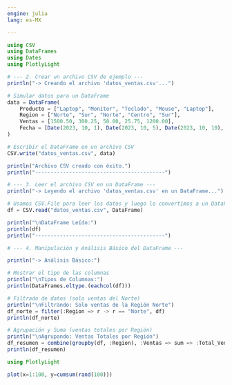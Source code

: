 ```yaml
---
engine: julia
lang: es-MX

---
```

```julia

using CSV
using DataFrames
using Dates
using PlotlyLight

```

```julia
# --- 2. Crear un archivo CSV de ejemplo ---
println("-> Creando el archivo 'datos_ventas.csv'...")

# Simular datos para un DataFrame
data = DataFrame(
    Producto = ["Laptop", "Monitor", "Teclado", "Mouse", "Laptop"],
    Region = ["Norte", "Sur", "Norte", "Centro", "Sur"],
    Ventas = [1500.50, 300.25, 50.00, 25.75, 1200.00],
    Fecha = [Date(2023, 10, 1), Date(2023, 10, 5), Date(2023, 10, 10), Date(2023, 10, 15), Date(2023, 10, 20)]
)

# Escribir el DataFrame en un archivo CSV
CSV.write("datos_ventas.csv", data)

println("Archivo CSV creado con éxito.")
println("------------------------------------------")

# --- 3. Leer el archivo CSV en un DataFrame ---
println("-> Leyendo el archivo 'datos_ventas.csv' en un DataFrame...")

# Usamos CSV.File para leer los datos y luego lo convertimos a un DataFrame
df = CSV.read("datos_ventas.csv", DataFrame)

println("\nDataFrame Leído:")
println(df)
println("------------------------------------------")

# --- 4. Manipulación y Análisis Básico del DataFrame ---

println("-> Análisis Básico:")

# Mostrar el tipo de las columnas
println("\nTipos de Columnas:")
println(DataFrames.eltype.(eachcol(df)))

# Filtrado de datos (solo ventas del Norte)
println("\nFiltrando: Solo ventas de la Región Norte")
df_norte = filter(:Region => r -> r == "Norte", df)
println(df_norte)

# Agrupación y Suma (ventas totales por Región)
println("\nAgrupando: Ventas Totales por Región")
df_resumen = combine(groupby(df, :Region), :Ventas => sum => :Total_Ventas)
println(df_resumen)

```
```julia
using PlotlyLight

plot(x=1:100, y=cumsum(rand(100)))
```